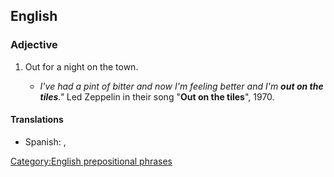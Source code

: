 ==English==

===Adjective===
{{head|en|adjective|head=[[out]] [[on]] [[the]] [[tile]]s}}

# {{label|en|idiomatic|British}} Out for a night on the town.
#* ''I've had a pint of bitter and now I'm feeling better and I'm '''out on the tiles'''."'' Led Zeppelin in their song "'''Out on the tiles'''", 1970.

====Translations====
{{trans-top|out for a night on the town}}
* Spanish: {{t|es|de juerga}}, {{t|es|de marcha}}
{{trans-mid}}
{{trans-bottom}}

[[Category:English prepositional phrases]]